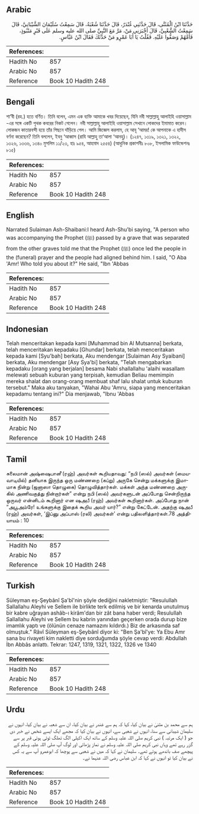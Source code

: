 ## Arabic


<div dir="rtl" lang="ar" style={{fontSize:'larger',backgroundColor:'#f8f9fa',padding:20}}>
حَدَّثَنَا ابْنُ الْمُثَنَّى، قَالَ حَدَّثَنِي غُنْدَرٌ، قَالَ حَدَّثَنَا شُعْبَةُ، قَالَ سَمِعْتُ سُلَيْمَانَ الشَّيْبَانِيَّ، قَالَ سَمِعْتُ الشَّعْبِيَّ، قَالَ أَخْبَرَنِي مَنْ، مَرَّ مَعَ النَّبِيِّ صلى الله عليه وسلم عَلَى قَبْرٍ مَنْبُوذٍ، فَأَمَّهُمْ وَصَفُّوا عَلَيْهِ‏.‏ فَقُلْتُ يَا أَبَا عَمْرٍو مَنْ حَدَّثَكَ فَقَالَ ابْنُ عَبَّاسٍ‏.‏
</div>
<div style={{backgroundColor:'#f8f9fa',padding:20, marginBottom: 10}}><table> <thead> <tr> <th>References:</th> <th></th> </tr> </thead> <tbody><tr><td>Hadith No</td><td>857</td></tr><tr><td>Arabic No</td><td>857</td></tr><tr><td>Reference</td><td>Book 10 Hadith 248</td></tr></tbody></table></div>

## Bengali


<div dir="ltr" lang="bn" style={{fontSize:'larger',backgroundColor:'#f8f9fa',padding:20}}>
শা‘বী (রহ.) হতে বর্ণিত। তিনি বলেন, এমন এক ব্যক্তি আমাকে খবর দিয়েছেন, যিনি নবী সাল্লাল্লাহু আলাইহি ওয়াসাল্লাম -এর সঙ্গে একটি পৃথক কবরের নিকট গেলেন। নবী সাল্লাল্লাহু আলাইহি ওয়াসাল্লাম সেখানে লোকদের ইমামাত করেন। লোকজন কাতারবন্দী হয়ে তাঁর পিছনে দাঁড়িয়ে গেল। আমি জিজ্ঞেস করলাম, হে আবূ ‘আমর! কে আপনাকে এ হাদীস বর্ণনা করেছেন? তিনি বললেন, ইবনু ‘আব্বাস (রাযি আল্লাহু তা‘আলা ‘আনহু)। (১২৪৭, ১৩১৯, ১৩২১, ১৩২২, ১৩২৬, ১৩৩৬, ১৩৪০ মুসলিম ১১/২৩, হাঃ ৯৫৪, আহমাদ ২৫৫৪) (আধুনিক প্রকাশনীঃ ৮০৮, ইসলামিক ফাউন্ডেশনঃ ৮১৫)
</div>
<div style={{backgroundColor:'#f8f9fa',padding:20, marginBottom: 10}}><table> <thead> <tr> <th>References:</th> <th></th> </tr> </thead> <tbody><tr><td>Hadith No</td><td>857</td></tr><tr><td>Arabic No</td><td>857</td></tr><tr><td>Reference</td><td>Book 10 Hadith 248</td></tr></tbody></table></div>

## English


<div dir="ltr" lang="en" style={{fontSize:'larger',backgroundColor:'#f8f9fa',padding:20}}>
Narrated Sulaiman Ash-Shaibani:I heard Ash-Shu'bi saying, "A person who was accompanying the Prophet (ﷺ) passed by a grave that was separated from the other graves told me that the Prophet (ﷺ) once led the people in the (funeral) prayer and the people had aligned behind him. I said, "O Aba 'Amr! Who told you about it?" He said, "Ibn 'Abbas
</div>
<div style={{backgroundColor:'#f8f9fa',padding:20, marginBottom: 10}}><table> <thead> <tr> <th>References:</th> <th></th> </tr> </thead> <tbody><tr><td>Hadith No</td><td>857</td></tr><tr><td>Arabic No</td><td>857</td></tr><tr><td>Reference</td><td>Book 10 Hadith 248</td></tr></tbody></table></div>

## Indonesian


<div dir="ltr" lang="id" style={{fontSize:'larger',backgroundColor:'#f8f9fa',padding:20}}>
Telah menceritakan kepada kami [Muhammad bin Al Mutsanna] berkata, telah menceritakan kepadaku [Ghundar] berkata, telah menceritakan kepada kami [Syu'bah] berkata, Aku mendengar [Sulaiman Asy Syaibani] berkata, Aku mendengar [Asy Sya'bi] berkata, "Telah mengabarkan kepadaku [orang yang berjalan] besama Nabi shallallahu 'alaihi wasallam melewati sebuah kuburan yang terpisah, kemudian Beliau memimpin mereka shalat dan orang-orang membuat shaf lalu shalat untuk kuburan tersebut." Maka aku tanyakan, "Wahai Abu 'Amru, siapa yang menceritakan kepadamu tentang ini?" Dia menjawab, "Ibnu 'Abbas
</div>
<div style={{backgroundColor:'#f8f9fa',padding:20, marginBottom: 10}}><table> <thead> <tr> <th>References:</th> <th></th> </tr> </thead> <tbody><tr><td>Hadith No</td><td>857</td></tr><tr><td>Arabic No</td><td>857</td></tr><tr><td>Reference</td><td>Book 10 Hadith 248</td></tr></tbody></table></div>

## Tamil


<div dir="ltr" lang="ta" style={{fontSize:'larger',backgroundColor:'#f8f9fa',padding:20}}>
சுலைமான் அஷ்ஷைபானீ (ரஹ்) அவர்கள் கூறியதாவது: “நபி (ஸல்) அவர்கள் (மையவாடியில்) தனியாக இருந்த ஒரு மண்ணறை (கப்று) அருகே சென்று மக்களுக்கு இமாமாக நின்று (ஜனாஸா தொழுகை) தொழுவித்தார்கள். மக்கள் அந்த மண்ணறை அருகில் அணிவகுத்து நின்றார்கள்” என்று நபி (ஸல்) அவர்களுடன் அப்போது சென்றிருந்த ஒருவர் என்னிடம் கூறினார் என ஷஅபீ (ரஹ்) அவர்கள் கூறினார்கள். அப்போது நான் “அபூஅம்ரே! உங்களுக்கு இதைக் கூறிய அவர் யார்?” என்று கேட்டேன். அதற்கு ஷஅபீ (ரஹ்) அவர்கள், ‘இப்னு அப்பாஸ் (ரலி) அவர்கள்’ என்று பதிலளித்தார்கள்.78 அத்தியாயம் : 10
</div>
<div style={{backgroundColor:'#f8f9fa',padding:20, marginBottom: 10}}><table> <thead> <tr> <th>References:</th> <th></th> </tr> </thead> <tbody><tr><td>Hadith No</td><td>857</td></tr><tr><td>Arabic No</td><td>857</td></tr><tr><td>Reference</td><td>Book 10 Hadith 248</td></tr></tbody></table></div>

## Turkish


<div dir="ltr" lang="tr" style={{fontSize:'larger',backgroundColor:'#f8f9fa',padding:20}}>
Süleyman eş-Şeybânî Şa'bî'nin şöyle dediğini nakletmiştir: "Resulullah Sallallahu Aleyhi ve Sellem ile birlikte terk edilmiş ve bir kenarda unutulmuş bir kabre uğrayan ashâb-ı kirâm'dan bir zât bana haber verdi; Resulullah Sallallahu Aleyhi ve Sellem bu kabrin yanından geçerken orada durup bize imamlık yaptı ve (ölünün cenaze namazını kıldırdı.) Biz de arkasında saf olmuştuk." Râvî Süleyman eş-Şeybânî diyor ki: "Ben Şa'bî'ye: Ya Ebu Amr sana bu rivayeti kim nakletti diye sorduğumda şöyle cevap verdi: Abdullah İbn Abbâs anlattı. Tekrar: 1247, 1319, 1321, 1322, 1326 ve 1340
</div>
<div style={{backgroundColor:'#f8f9fa',padding:20, marginBottom: 10}}><table> <thead> <tr> <th>References:</th> <th></th> </tr> </thead> <tbody><tr><td>Hadith No</td><td>857</td></tr><tr><td>Arabic No</td><td>857</td></tr><tr><td>Reference</td><td>Book 10 Hadith 248</td></tr></tbody></table></div>

## Urdu


<div dir="rtl" lang="ur" style={{fontSize:'larger',backgroundColor:'#f8f9fa',padding:20}}>
ہم سے محمد بن مثنیٰ نے بیان کیا، کہا کہ ہم سے غندر نے بیان کیا، ان سے شعبہ نے بیان کیا، انہوں نے سلیمان شیبانی سے سنا، انہوں نے شعبی سے، انہوں نے بیان کیا کہ مجھے ایک ایسے شخص نے خبر دی جو ( ایک مرتبہ ) نبی کریم صلی اللہ علیہ وسلم کے ساتھ ایک اکیلی الگ تھلگ ٹوٹی ہوئی قبر پر سے گزر رہے تھے وہاں نبی کریم صلی اللہ علیہ وسلم نے نماز پڑھائی اور لوگ آپ صلی اللہ علیہ وسلم کے پیچھے صف باندھے ہوئے تھے۔ سلیمان نے کہا کہ میں نے شعبی سے پوچھا کہ ابوعمرو آپ سے یہ کس نے بیان کیا تو انہوں نے کہا کہ ابن عباس رضی اللہ عنہما نے۔
</div>
<div style={{backgroundColor:'#f8f9fa',padding:20, marginBottom: 10}}><table> <thead> <tr> <th>References:</th> <th></th> </tr> </thead> <tbody><tr><td>Hadith No</td><td>857</td></tr><tr><td>Arabic No</td><td>857</td></tr><tr><td>Reference</td><td>Book 10 Hadith 248</td></tr></tbody></table></div>